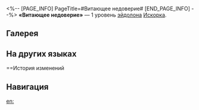 <%-- [PAGE_INFO]
PageTitle=#Витающее недоверие#
[END_PAGE_INFO] --%>
{{Эйдолон Инфобокс
|Название         = Витающее недоверие
|Изображение      = Эйдолон Витающее недоверие.png
|Персонаж         = Искорка
|Уровень          = 1
|Длительность     = 
|Описание         = Длительность статуса Шифр, накладываемого сверхспособностью персонажа, увеличивается на 1 ход. Сила атаки союзников со статусом Шифр повышается на 40%.
|Свойство1        = 
|Масштабирование1 = 
}}
'''«Витающее недоверие»''' — 1 уровень [[эйдолон]]а [[Искорка]].

==Галерея==
{{Галерея|position=left|captionalign=center
|Персонаж Искорка Эйдолон 1.png|Осколок Эйдолона
}}

==На других языках==
{{На других языках
|en   = Suspension of Disbelief
|zhs  = 悬置怀疑
|zht  = 懸置懷疑
|ja   = {{Rubi|捨|す}}て{{Rubi|置|お}}かれた{{Rubi|疑念|ぎねん}}
|ko   = 불신의 정지
|es   = Suspensión de la incredulidad
|fr   = Suspens suspicieux
|ru   = Витающее недоверие
|th   = Suspension of Disbelief
|vi   = Dẹp Bỏ Hoài Nghi
|de   = Am Rande des Zweifels
|id   = Suspension of Disbelief
|pt   = Suspensão de Descrença
}}

==История изменений
{{История изменений|3.5}}

==Навигация==
{{Навык Навбокс|Искорка}}

[[en:]]